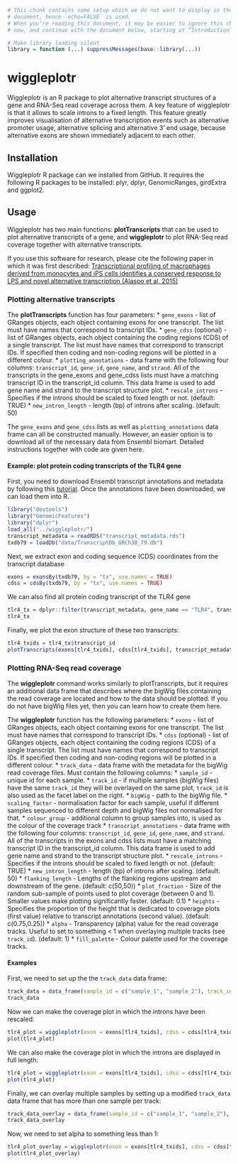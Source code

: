 ```r
# This chunk contains some setup which we do not want to display in the final
# document, hence `echo=FALSE` is used.
# When you’re reading this document, it may be easier to ignore this chunk for
# now, and continue with the document below, starting at “Introduction”

# Make library loading silent
library = function (...) suppressMessages(base::library(...))
```

# wiggleplotr
Wiggleplotr is an R package to plot alternative transcript structures of a gene and RNA-Seq read coverage across them. A key feature of wiggleplotr is that it allows to scale introns to a fixed length. This feature greatly improves visualisation of alternative transcription events such as alternative promoter usage, alternative splicing and alternative 3’ end usage, because alternative exons are shown immediately adjacent to each other.

## Installation
Wiggleplotr R package can we installed from GitHub. It requires the following R packages to be installed: plyr, dplyr, GenomicRanges, girdExtra and ggplot2.

## Usage
Wiggleplotr has two main functions: **plotTranscripts** that can be used to plot alternative transcripts of a gene, and **wiggleplotr** to plot RNA-Seq read coverage together with alternative transcripts. 

If you use this software for research, please cite the following paper in which it was first described: [Transcriptional profiling of macrophages derived from monocytes and iPS cells identifies a conserved response to LPS and novel alternative transcription (Alasoo et al, 2015)](http://www.nature.com/articles/srep12524)

### Plotting alternative transcripts
The **plotTranscripts** function has four parameters:
* `gene_exons` - list of GRanges objects, each object containing exons for one transcript. The list must have names that correspond to transcript IDs.
* `gene_cdss` (optional) - list of GRanges objects, each object containing the coding regions (CDS) of a single transcript. The list must have names that correspond to transcript IDs. If specified then coding and non-coding regions will be plotted in a different colour.
* `plotting_annotations` - data frame with the following four columns: `transcript_id`, `gene_id`, `gene_name`, and `strand`. All of the transcripts in the gene_exons and gene_cdss lists must have a matching transcript ID in the transcript_id column. This data frame is used to add gene name and strand to the transcript structure plot.
* `rescale_introns` - Specifies if the introns should be scaled to fixed length or not. (default: TRUE)
* `new_intron_length` - length (bp) of introns after scaling. (default: 50)

The `gene_exons` and `gene_cdss` lists as well as `plotting_annotations` data frame can all be constructed manually. However, an easier option is to download all of the necessary data from Ensembl biomart. Detailed instructions together with code are given here. 

#### Example: plot protein coding transcripts of the TLR4 gene
First, you need to download Ensembl transcript annotations and metadata by following this [tutorial](https://github.com/kauralasoo/wiggleplotr/blob/master/download_annotations.md). Once the annotations have been downloaded, we can load them into R.

```r
library("devtools")
library("GenomicFeatures")
library("dplyr")
load_all("../wiggleplotr/")
transcript_metadata = readRDS("transcript_metadata.rds")
txdb79 = loadDb("data/TranscriptDb_GRCh38_79.db")
```
Next, we extract exon and coding sequence (CDS) coordinates from the transcript database
```r
exons = exonsBy(txdb79, by = "tx", use.names = TRUE)
cdss = cdsBy(txdb79, by = "tx", use.names = TRUE)
```
We can also find all protein coding transcript of the TLR4 gene
```r
tlr4_tx = dplyr::filter(transcript_metadata, gene_name == "TLR4", transcript_biotype == "protein_coding")
tlr4_tx
```
Finally, we plot the exon structure of these two transcripts:
```r
tlr4_txids = tlr4_tx$transcript_id
plotTranscripts(exons[tlr4_txids], cdss[tlr4_txids], transcript_metadata, rescale_introns = FALSE)
```

### Plotting RNA-Seq read coverage
The **wiggleplotr** command works similarly to plotTranscripts, but it requires an additional data frame that describes where the bigWig files containing the read coverage are located and how to the data should be plotted. If you do not have bigWig files yet, then you can learn how to create them here.

The **wiggleplotr** function has the following parameters:
* `exons` - list of GRanges objects, each object containing exons for one transcript. The list must have names that correspond to transcript IDs.
* `cdss` (optional) - list of GRanges objects, each object containing the coding regions (CDS) of a single transcript. The list must have names that correspond to transcript IDs. If specified then coding and non-coding regions will be plotted in a different colour.
* `track_data` - data frame with the metadata for the bigWig read coverage files. Must contain the following columns: 
  * `sample_id` - unique id for each sample.
  * `track_id` - if multiple samples (bigWig files) have the same `track_id` they will be overlayed on the same plot, `track_id` is also used as the facet label on the right.
  * `bigWig` - path to the bigWig file.
  * `scaling_factor` - normalisation factor for each sample, useful if different samples sequenced to different depth and bigWig files not normalised for that.
  * `colour_group` - additional column to group samples into, is used as the colour of the coverage track
* `transcript_annotations` - data frame with the following four columns: `transcript_id`, `gene_id`, `gene_name`, and `strand`. All of the transcripts in the exons and cdss lists must have a matching transcript ID in the transcript_id column. This data frame is used to add gene name and strand to the transcript structure plot.
* `rescale_introns` - Specifies if the introns should be scaled to fixed length or not. (default: TRUE)
* `new_intron_length` - length (bp) of introns after scaling. (default: 50)
* `flanking_length` - Lengths of the flanking regions upstream and downstream of the gene. (default: c(50,50))
* `plot_fraction` - Size of the random sub-sample of points used to plot coverage (between 0 and 1). Smaller values make plotting significantly faster. (default: 0.1)
* `heights` - Specifies the proportion of the height that is dedicated to coverage plots (first value) relative to transcript annotations (second value). (default: c(0.75,0.25))
* `alpha` - Transparency (alpha) value for the read coverage tracks. Useful to set to something < 1 when overlaying multiple tracks (see `track_id`). (default: 1)
* `fill_palette` - Colour palette used for the coverage tracks.


#### Examples
First, we need to set up the the `track_data` data frame:
```r
track_data = data_frame(sample_id = c("sample_1", "sample_2"), track_id = c("track_1", "track_2"), bigWig = c("data/sample1.str2.bw", "data/sample1.str2.bw"), scaling_factor = c(1,2), colour_group = c("control", "treatment"))
track_data
```

Now we can make the coverage plot in which the introns have been rescaled:
```r
tlr4_plot = wiggleplotr(exon = exons[tlr4_txids], cdss = cdss[tlr4_txids], track_data = track_data, transcript_annotations = tlr4_tx, rescale_introns = TRUE)
plot(tlr4_plot)
```

We can also make the coverage plot in which the introns are displayed in full length:
```r
tlr4_plot = wiggleplotr(exon = exons[tlr4_txids], cdss = cdss[tlr4_txids], track_data = track_data, transcript_annotations = tlr4_tx, rescale_introns = FALSE)
plot(tlr4_plot)
```

Finally, we can overlay multiple samples by setting up a modified `track_data` data frame that has more than one sample per track:
```r
track_data_overlay = data_frame(sample_id = c("sample_1", "sample_2"), track_id = c("track_1", "track_1"), bigWig = c("data/sample1.str2.bw", "data/sample1.str2.bw"), scaling_factor = c(1,2), colour_group = c("control", "control"))
track_data_overlay
```
Now, we need to set alpha to something less than 1:
```r
tlr4_plot_overlay = wiggleplotr(exon = exons[tlr4_txids], cdss = cdss[tlr4_txids], track_data = track_data_overlay, transcript_annotations = tlr4_tx, rescale_introns = FALSE, alpha = 0.5)
plot(tlr4_plot_overlay)
```
